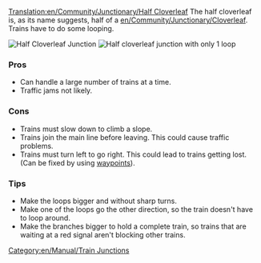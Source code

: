 [[Translation:en/Community/Junctionary/Half Cloverleaf]]
{{en/Community/Junctionary/Navigation}}
The half cloverleaf is, as its name suggests, half of a [[en/Community/Junctionary/Cloverleaf]].  Trains have to do some looping.

[[File:en/Community/Junctionary/3way halfcloverleaf.png|none|frame|Half Cloverleaf Junction]]
[[File:en/Community/Junctionary/3way modhclover.png|none|frame|Half cloverleaf junction with only 1 loop]]

===Pros===
*Can handle a large number of trains at a time.
*Traffic jams not likely.

===Cons===
*Trains must slow down to climb a slope.
*Trains join the main line before leaving. This could cause traffic problems.
*Trains must turn left to go right. This could lead to trains getting lost. (Can be fixed by using [[en/Manual/Waypoints|waypoints]]).

===Tips===
*Make the loops bigger and without sharp turns.
*Make one of the loops go the other direction, so the train doesn't have to loop around.
*Make the branches bigger to hold a complete train, so trains that are waiting at a red signal aren't blocking other trains.

[[Category:en/Manual/Train Junctions]]